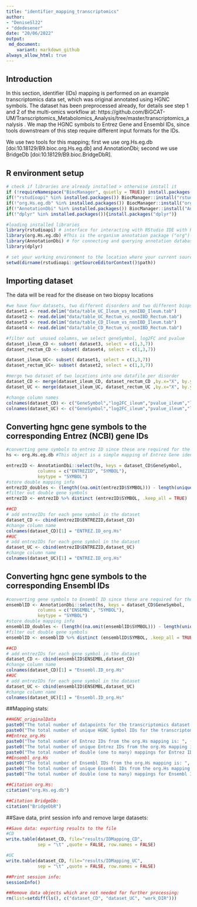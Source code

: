 ```yaml
---
title: "identifier_mapping_transcriptomics"
author: 
- "DeniseSl22"
- "ddedesener"
date: "20/06/2022"
output:
 md_document:
    variant: markdown_github
always_allow_html: true
---
```

## Introduction
In this section, identifier (IDs) mapping is performed on an example transcriptomics data set, which was original annotated using HGNC symbols.
The dataset has been preprocessed already, for details see step 1 and 2 of the multi-omics workflow at: https://github.com/BiGCAT-UM/Transcriptomics_Metabolomics_Analysis/tree/master/transcriptomics_analysis .
We map the HGNC symbols to Entrez Gene and Ensembl IDs, since tools downstream of this step require different input formats for the IDs.

We use two tools for this mapping; first we use org.Hs.eg.db [doi:10.18129/B9.bioc.org.Hs.eg.db] and AnnotationDbi; second we use BridgeDb [doi:10.18129/B9.bioc.BridgeDbR].

## R environment setup
```r
# check if libraries are already installed > otherwise install it
if (!requireNamespace("BiocManager", quietly = TRUE)) install.packages("BiocManager")
if(!"rstudioapi" %in% installed.packages()) BiocManager::install("rstudioapi")
if(!"org.Hs.eg.db" %in% installed.packages()) BiocManager::install("org.Hs.eg.db")  
if(!"AnnotationDbi" %in% installed.packages()) BiocManager::install("AnnotationDbi")
if(!"dplyr" %in% installed.packages()){install.packages("dplyr")}

#loading installed libraries
library(rstudioapi) # interface for interacting with RStudio IDE with R code.
library(org.Hs.eg.db) #This is the organism annotation package ("org") for Homo sapiens ("Hs"), organized as an AnnotationDbi   package ("db"), using Entrez Gene IDs ("eg") as primary key.
library(AnnotationDbi) # for connecting and querying annotation databases
library(dplyr)

# set your working environment to the location where your current source file is saved into.
setwd(dirname(rstudioapi::getSourceEditorContext()$path))
```

## Importing dataset
The data will be read for the disease on two biopsy locations
```r
#we have four datasets, two different disorders and two different biopsy locations
dataset1 <- read.delim("data/table_UC_Ileum_vs_nonIBD_Ileum.tab")
dataset2 <- read.delim("data/table_UC_Rectum_vs_nonIBD_Rectum.tab")
dataset3 <- read.delim("data/table_CD_Ileum_vs_nonIBD_Ileum.tab")
dataset4 <- read.delim("data/table_CD_Rectum_vs_nonIBD_Rectum.tab")

#filter out  unused columns, we select geneSymbol, log2FC and pvalue
dataset_ileum_CD <- subset( dataset3, select = c(1,3,7))
dataset_rectum_CD <- subset( dataset4, select = c(1,3,7))

dataset_ileum_UC<- subset( dataset1, select = c(1,3,7))
dataset_rectum_UC<- subset( dataset2, select = c(1,3,7))

#merge two dataset of two locations into one datafile per disorder 
dataset_CD <- merge(dataset_ileum_CD, dataset_rectum_CD ,by.x="X", by.y="X",sort = TRUE, all.x = TRUE, all.y = TRUE)
dataset_UC <- merge(dataset_ileum_UC, dataset_rectum_UC ,by.x="X", by.y="X",sort = TRUE, all.x = TRUE, all.y = TRUE)

#change column names
colnames(dataset_CD) <- c("GeneSymbol","log2FC_ileum","pvalue_ileum","log2FC_rectum","pvalue_rectum")
colnames(dataset_UC) <- c("GeneSymbol","log2FC_ileum","pvalue_ileum","log2FC_rectum","pvalue_rectum")
```

## Converting hgnc gene symbols to the corresponding Entrez (NCBI) gene IDs
```r
#converting gene symbols to entrez ID since these are required for the enrichR function
hs <- org.Hs.eg.db #This object is a simple mapping of Entrez Gene identifier

entrezID <- AnnotationDbi::select(hs, keys = dataset_CD$GeneSymbol,
            columns = c("ENTREZID", "SYMBOL"),
            keytype = "SYMBOL")
#store double mapping info
entrezID_doubles <- (length((na.omit(entrezID$SYMBOL))) - length(unique(na.omit(entrezID$SYMBOL))))
#filter out double gene symbols
entrezID <- entrezID %>% distinct (entrezID$SYMBOL, .keep_all = TRUE)

##CD
# add entrezIDs for each gene symbol in the dataset
dataset_CD <- cbind(entrezID$ENTREZID,dataset_CD)
#change column name
colnames(dataset_CD)[1] = "ENTREZ.ID_org.Hs"
##UC
# add entrezIDs for each gene symbol in the dataset
dataset_UC <- cbind(entrezID$ENTREZID,dataset_UC)
#change column name
colnames(dataset_UC)[1] = "ENTREZ.ID_org.Hs"

```

## Converting hgnc gene symbols to the corresponding Ensembl IDs
```r
#converting gene symbols to Ensembl ID since these are required for the Cytoscape multiomics visualization
ensemblID <- AnnotationDbi::select(hs, keys = dataset_CD$GeneSymbol,
            columns = c("ENSEMBL", "SYMBOL"),
            keytype = "SYMBOL")
#store double mapping info
ensemblID_doubles <- (length((na.omit(ensemblID$SYMBOL))) - length(unique(na.omit(ensemblID$SYMBOL))))
#filter out double gene symbols
ensemblID <- ensemblID %>% distinct (ensemblID$SYMBOL, .keep_all = TRUE)

##CD
# add entrezIDs for each gene symbol in the dataset
dataset_CD <- cbind(ensemblID$ENSEMBL,dataset_CD)
#change column name
colnames(dataset_CD)[1] = "Ensembl.ID_org.Hs"
##UC
# add entrezIDs for each gene symbol in the dataset
dataset_UC <- cbind(ensemblID$ENSEMBL,dataset_UC)
#change column name
colnames(dataset_UC)[1] = "Ensembl.ID_org.Hs"
```

##Mapping stats:
```r
##HGNC_originalData
paste0("The total number of datapoints for the transcriptomics dataset is: ", nrow(dataset_CD))
paste0("The total number of unique HGNC Symbol IDs for the transcriptomics dataset is: ", length(unique(na.omit(dataset_CD$GeneSymbol))))
##Entrez_org.Hs
paste0("The total number of Entrez IDs from the org.Hs mapping is: ", (nrow(dataset_CD)-sum(is.na(dataset_CD$ENTREZ.ID_org.Hs))))
paste0("The total number of unique Entrez IDs from the org.Hs mapping is: ", length(unique(na.omit(dataset_CD$ENTREZ.ID_org.Hs))))
paste0("The total number of double (one to many) mappings for Entrez IDs from the org.Hs mapping is: ", entrezID_doubles)
##Ensembl_org.Hs
paste0("The total number of Ensembl IDs from the org.Hs mapping is: ", (nrow(dataset_CD)-sum(is.na(dataset_CD$Ensembl.ID_org.Hs))))
paste0("The total number of unique Ensembl IDs from the org.Hs mapping is: ", length(unique(na.omit(dataset_CD$Ensembl.ID_org.Hs))))
paste0("The total number of double (one to many) mappings for Ensembl IDs from the org.Hs mapping is: ", ensemblID_doubles)

##Citation org.Hs:
citation("org.Hs.eg.db")

##Citation BridgeDb:
citation("BridgeDbR")
```

##Save data, print session info and remove large datasets:
```r
##Save data: exporting results to the file
#CD
write.table(dataset_CD, file="results/IDMapping_CD",
            sep = "\t" ,quote = FALSE, row.names = FALSE)

#UC
write.table(dataset_CD, file="results/IDMapping_UC",
            sep = "\t" ,quote = FALSE, row.names = FALSE)

##Print session info:
sessionInfo()

##Remove data objects which are not needed for further processing:
rm(list=setdiff(ls(), c("dataset_CD", "dataset_UC", "work_DIR")))
```
